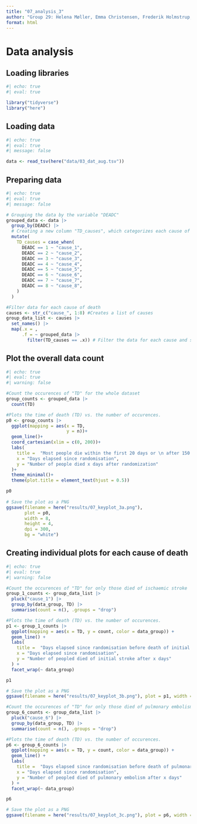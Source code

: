 ```yaml
---
title: "07_analysis_3"
author: "Group 29: Helena Møller, Emma Christensen, Frederik Holmstrup, Casper Harreby & Laura Christiansen"
format: html
---
```


# Data analysis

## Loading libraries

```r
#| echo: true
#| eval: true

library("tidyverse")
library("here")
```

## Loading data

```r
#| echo: true
#| eval: true
#| message: false

data <- read_tsv(here("data/03_dat_aug.tsv"))
```

## Preparing data

```r
#| echo: true
#| eval: true
#| message: false

# Grouping the data by the variable "DEADC"
grouped_data <- data |>
  group_by(DEADC) |>
  # Creating a new column "TD_causes", which categorizes each cause of death based on "DEADC"
  mutate( 
    TD_causes = case_when( 
      DEADC == 1 ~ "cause_1",
      DEADC == 2 ~ "cause_2",
      DEADC == 3 ~ "cause_3",
      DEADC == 4 ~ "cause_4",
      DEADC == 5 ~ "cause_5",
      DEADC == 6 ~ "cause_6",
      DEADC == 7 ~ "cause_7",
      DEADC == 8 ~ "cause_8",
    )
  )

#Filter data for each cause of death
causes <- str_c("cause_", 1:8) #Creates a list of causes
group_data_list <- causes |> 
  set_names() |> 
  map(.x = ,
      .f = ~ grouped_data |>
        filter(TD_causes == .x)) # Filter the data for each cause and stores it in a list
```

## Plot the overall data count

```r
#| echo: true
#| eval: true
#| warning: false

#Count the occurences of "TD" for the whole dataset 
group_counts <- grouped_data |>
  count(TD)

#Plots the time of death (TD) vs. the number of occurences.
p0 <- group_counts |>
  ggplot(mapping = aes(x = TD,
                       y = n))+
  geom_line()+
  coord_cartesian(xlim = c(0, 200))+
  labs(
    title =  "Most people die within the first 20 days or \n after 150 days after randomisation",
    x = "Days elapsed since randomisation",
    y = "Number of people died x days after randomization"
  )+
  theme_minimal()+
  theme(plot.title = element_text(hjust = 0.5))

p0
  
# Save the plot as a PNG
ggsave(filename = here("results/07_keyplot_3a.png"), 
       plot = p0, 
       width = 8, 
       height = 4, 
       dpi = 300, 
       bg = "white")

```

## Creating individual plots for each cause of death

```r
#| echo: true
#| eval: true
#| warning: false

#Count the occurences of "TD" for only those died of ischaemic stroke
group_1_counts <- group_data_list |>
  pluck("cause_1") |> 
  group_by(data_group, TD) |>
  summarise(count = n(), .groups = "drop")

#Plots the time of death (TD) vs. the number of occurences.
p1 <- group_1_counts |> 
  ggplot(mapping = aes(x = TD, y = count, color = data_group)) + 
  geom_line() +
  labs(
    title =  "Days elapsed since randomisation before death of initial stroke",
    x = "Days elapsed since randomisation",
    y = "Number of peopled died of initial stroke after x days"
  ) +
  facet_wrap(~ data_group)

p1

# Save the plot as a PNG
ggsave(filename = here("results/07_keyplot_3b.png"), plot = p1, width = 8, height = 4, dpi = 300, bg = "white")

#Count the occurences of "TD" for only those died of pulmonary embolism
group_6_counts <- group_data_list |>
  pluck("cause_6") |> 
  group_by(data_group, TD) |>
  summarise(count = n(), .groups = "drop")

#Plots the time of death (TD) vs. the number of occurences.
p6 <- group_6_counts |> 
  ggplot(mapping = aes(x = TD, y = count, color = data_group)) + 
  geom_line() +
  labs(
    title =  "Days elapsed since randomisation before death of pulmonary embolism",
    x = "Days elapsed since randomisation",
    y = "Number of peopled died of pulmonary embolism after x days"
  ) +
  facet_wrap(~ data_group)

p6

# Save the plot as a PNG
ggsave(filename = here("results/07_keyplot_3c.png"), plot = p6, width = 8, height = 4, dpi = 300, bg = "white")
```
